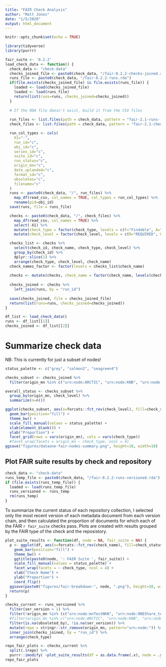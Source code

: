 ```yaml
---
title: "FAIR Check Analysis"
author: "Matt Jones"
date: "1/5/2020"
output: html_document
---
```


```r
knitr::opts_chunk$set(echo = TRUE)
```

```r
library(tidyverse)
library(purrr)
```

```r
fair_suite <- '0.2.2'
load_check_data <- function() {
  check_data <- "check-data"
  checks_joined_file <- paste0(check_data, "/fair-0.2.2-checks-joined.rda")
  runs_file <- paste0(check_data, "/fair-0.2.2-runs.rda")
  if(file.exists(checks_joined_file) && file.exists(runs_file)) {
    loaded <- load(checks_joined_file)
    loaded <- load(runs_file)
    return(list(runs=runs, checks_joined=checks_joined))
  }
  
  # If the RDA file doesn't exist, build it from the CSV files
  
  run_files <- list.files(path = check_data, pattern = "fair-2.1-runs-.*\\.csv$")
  check_files <- list.files(path = check_data, pattern = "fair-2.1-checks-.*\\.csv$")

  run_col_types <- cols(
    X1="-",
    run_id="c",
    obj_id="c",
    series_id="c",
    suite_id="c",
    run_status="c",
    origin_mn="c",
    date_uplaoded="c",
    format_id="c",
    obsoletes="c",
    filename="c"
  )
  runs <- paste0(check_data, "/", run_files) %>%
    map_df(read_csv, col_names = TRUE, col_types = run_col_types) %>% 
    rename(pid=obj_id)
  save(runs, file = runs_file)

  checks <- paste0(check_data, "/", check_files) %>%
    map_df(read_csv, col_names = TRUE) %>%
    select(-X1) %>% 
    mutate(check_type = factor(check_type, levels = c(F="Findable", A="Accessible", I="Interoperable", R="Reusable"))) %>% 
    mutate(check_level = factor(check_level, levels = c(R="REQUIRED", O="OPTIONAL")))

  checks_list <- checks %>% 
    select(check_id, check_name, check_type, check_level) %>% 
    group_by(check_id) %>% 
    dplyr::slice(1) %>% 
    arrange(check_type, check_level, check_name)
  check_names_factor <- factor(levels = checks_list$check_name)
  
  checks <- mutate(checks, check_name = factor(check_name, levels(check_names_factor)))
    
  checks_joined <- checks %>% 
    left_join(runs, by = "run_id")
  
  save(checks_joined, file = checks_joined_file)
  return(list(runs=runs, checks_joined=checks_joined))
}

df_list <- load_check_data()
runs <- df_list[[1]]
checks_joined <- df_list[[2]]
```

# Summarize check data

NB: This is currently for just a subset of nodes!

```r
status_palette <- c("grey", "salmon2", "seagreen4")

checks_subset <- checks_joined %>% 
  filter(origin_mn %in% c("urn:node:ARCTIC", "urn:node:KNB", "urn:node:ESS_DIVE", "urn:node:NCEI"))

overall_status <- checks_subset %>% 
  group_by(origin_mn, check_level) %>% 
  summarize(n=n())

ggplot(checks_subset, aes(x=forcats::fct_rev(check_level), fill=check_status)) + 
  geom_bar(position="fill") +
  theme_bw() +
  scale_fill_manual(values = status_palette) +
  xlab(element_blank()) +
  ylab("Proportion") +
  facet_grid(rows = vars(origin_mn), cols = vars(check_type))
  #facet_wrap(facets = origin_mn ~ check_type, ncol = 4)
ggsave("figures/dataone-fair-nodes-summary.png", height=10, width=10)
```

## Plot FAIR suite results by check and repository

```r
check_data <- "check-data"
runs_temp_file <- paste0(check_data, "/fair-0.2.2-runs-versioned.rda")
if (file.exists(runs_temp_file)) {
  loaded <- load(runs_temp_file)
  runs_versioned <- runs_temp
  rm(runs_temp)
}
```

To summarize the current status of each repository collection, I selected only the most recent version of each metadata document from each version chain, and then calculated the proportion of documents for which each of the FAIR `r fair_suite` checks pass. Plots are created with results grouped by the FAIR type of the check and the reposistory.

```r

plot_suite_results <- function(df, node = NA, fair_suite = NA) {
  p <- ggplot(df, aes(x=forcats::fct_rev(check_name), fill=check_status)) + 
    geom_bar(position="fill") +
    theme_bw() +
    ggtitle(paste0(node, ': FAIR Suite ', fair_suite)) +
    scale_fill_manual(values = status_palette) +
    facet_wrap(facets = ~ check_type, ncol = 4) +
    xlab("Check Name") +
    ylab("Proportion") +
    coord_flip()
  ggsave(paste0("figures/fair-breakdown-", node, ".png"), height=10, width=10)
  return(p)
}

checks_current <- runs_versioned %>% 
  filter(ser_version > 1) %>% 
  filter(!origin_mn %in% (c("urn:node:mnTestNKN", "urn:node:ONEShare_test"))) %>% 
  #filter(origin_mn %in% c("urn:node:ARCTIC", "urn:node:KNB", "urn:node:EDI", "urn:node:NCEI", "urn:node:ESS_DIVE")) %>% 
  filter(is.na(obsoleted_by), !is.na(ser_version)) %>% 
  mutate(repo = stringr::str_remove(origin_mn, pattern="urn:node:")) %>% 
  inner_join(checks_joined, by = "run_id") %>% 
  arrange(check_type)

repo_fair_plots <- checks_current %>%
  split(.$repo) %>% 
  purrr::imodify( ~plot_suite_results(df = as.data.frame(.x), node = .y, fair_suite = fair_suite))
repo_fair_plots
```



